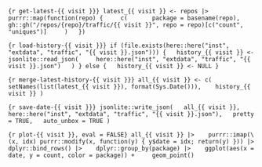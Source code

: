 ```{r get-latest-{{ visit }}}
latest_{{ visit }} <- repos |> 
  purrr::map(function(repo) {
    c(
      package = basename(repo),
      gh::gh("/repos/{repo}/traffic/{{ visit }}", repo = repo)[c("count", "uniques")]
    )
  })
```

```{r load-history-{{ visit }}}
if (file.exists(here::here("inst", "extdata", "traffic", "{{ visit }}.json"))) {
  history_{{ visit }} <- jsonlite::read_json(
    here::here("inst", "extdata", "traffic", "{{ visit }}.json")
  )
} else {
  history_{{ visit }} <- NULL
}
```

```{r merge-latest-history-{{ visit }}}
all_{{ visit }} <- c(
  setNames(list(latest_{{ visit }}), format(Sys.Date())), 
  history_{{ visit }}
)
```

```{r save-date-{{ visit }}}
jsonlite::write_json(
  all_{{ visit }},
  here::here("inst", "extdata", "traffic", "{{ visit }}.json"),
  pretty = TRUE,
  auto_unbox = TRUE
)
```

```{r plot-{{ visit }}, eval = FALSE}
all_{{ visit }} |> 
  purrr::imap(\(x, idx) purrr::modify(x, function(y) { y$date = idx; return(y) })) |> 
  dplyr::bind_rows() |> 
  dplyr::group_by(package) |> 
  ggplot(aes(x = date, y = count, color = package)) +
    geom_point()
```
